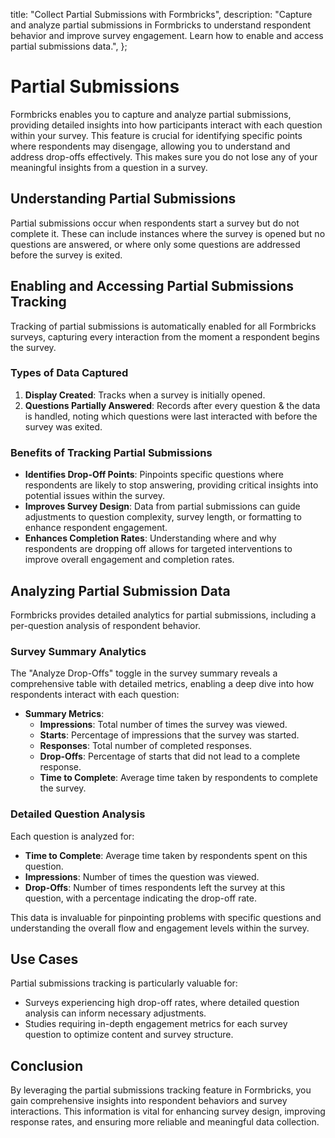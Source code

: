 

  title: "Collect Partial Submissions with Formbricks",
  description:
    "Capture and analyze partial submissions in Formbricks to understand respondent behavior and improve survey engagement. Learn how to enable and access partial submissions data.",
};

# Partial Submissions

Formbricks enables you to capture and analyze partial submissions, providing detailed insights into how participants interact with each question within your survey. This feature is crucial for identifying specific points where respondents may disengage, allowing you to understand and address drop-offs effectively. This makes sure you do not lose any of your meaningful insights from a question in a survey.

## **Understanding Partial Submissions**

Partial submissions occur when respondents start a survey but do not complete it. These can include instances where the survey is opened but no questions are answered, or where only some questions are addressed before the survey is exited.

## **Enabling and Accessing Partial Submissions Tracking**

Tracking of partial submissions is automatically enabled for all Formbricks surveys, capturing every interaction from the moment a respondent begins the survey.

### **Types of Data Captured**

1. **Display Created**: Tracks when a survey is initially opened.
2. **Questions Partially Answered**: Records after every question & the data is handled, noting which questions were last interacted with before the survey was exited.

### **Benefits of Tracking Partial Submissions**

- **Identifies Drop-Off Points**: Pinpoints specific questions where respondents are likely to stop answering, providing critical insights into potential issues within the survey.
- **Improves Survey Design**: Data from partial submissions can guide adjustments to question complexity, survey length, or formatting to enhance respondent engagement.
- **Enhances Completion Rates**: Understanding where and why respondents are dropping off allows for targeted interventions to improve overall engagement and completion rates.

## **Analyzing Partial Submission Data**

Formbricks provides detailed analytics for partial submissions, including a per-question analysis of respondent behavior.

<MdxImage
  src={StepOne}
  alt="Choose a link survey template"
  quality="100"
  className="max-w-full rounded-lg sm:max-w-3xl "
/>

### **Survey Summary Analytics**

The "Analyze Drop-Offs" toggle in the survey summary reveals a comprehensive table with detailed metrics, enabling a deep dive into how respondents interact with each question:

- **Summary Metrics**:
  - **Impressions**: Total number of times the survey was viewed.
  - **Starts**: Percentage of impressions that the survey was started.
  - **Responses**: Total number of completed responses.
  - **Drop-Offs**: Percentage of starts that did not lead to a complete response.
  - **Time to Complete**: Average time taken by respondents to complete the survey.

### **Detailed Question Analysis**

Each question is analyzed for:

- **Time to Complete**: Average time taken by respondents spent on this question.
- **Impressions**: Number of times the question was viewed.
- **Drop-Offs**: Number of times respondents left the survey at this question, with a percentage indicating the drop-off rate.

This data is invaluable for pinpointing problems with specific questions and understanding the overall flow and engagement levels within the survey.

## **Use Cases**

Partial submissions tracking is particularly valuable for:

- Surveys experiencing high drop-off rates, where detailed question analysis can inform necessary adjustments.
- Studies requiring in-depth engagement metrics for each survey question to optimize content and survey structure.

## **Conclusion**

By leveraging the partial submissions tracking feature in Formbricks, you gain comprehensive insights into respondent behaviors and survey interactions. This information is vital for enhancing survey design, improving response rates, and ensuring more reliable and meaningful data collection.
